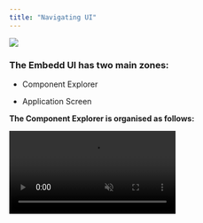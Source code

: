 ```yaml
---
title: "Navigating UI"
---
```


![](/images/NavigatingUI.png)

### The Embedd UI has two main zones:

* Component Explorer

* Application Screen

**The Component Explorer is organised as follows:**

<video autoPlay muted loop playsInline className="w-full aspect-video" src="https://embedd.it/img/explorer.mp4" />

1. Component Name shows the component's part number

2. Documentation folder contains all component-related documentation, including different datasheet revisions

3. Configuration folder (nested under each Documentation version) contains editable Digital Component Models. Users can create multiple configurations, while a default "system" configuration maintains the unedited version

4. Drivers folder stores the generated driver source code library for each configuration

5. Testing folder contains the testing environment for each configuration

**The Component Explorer also features:**

* Upload datasheet button (see next section for details)

* Three-dot menu for accessing User Profile, Documentation, and Logout

The Application Screen uses a tab-based interface similar to VSCode.&#x20;

Clicking items in the Component Explorer (configurations, datasheets, testing environments, or code) opens them in new tabs.

### <u>Here's the typical workflow:</u>

1. Upload a datasheet

2. View the created component in Explorer and its opened configuration

3. Customize the configuration in the Application Screen based on your needs. Your changes create a new configuration in the Explorer

4. Generate Testing, Driver, or Documentation as needed—each creates a new tab in the Explorer